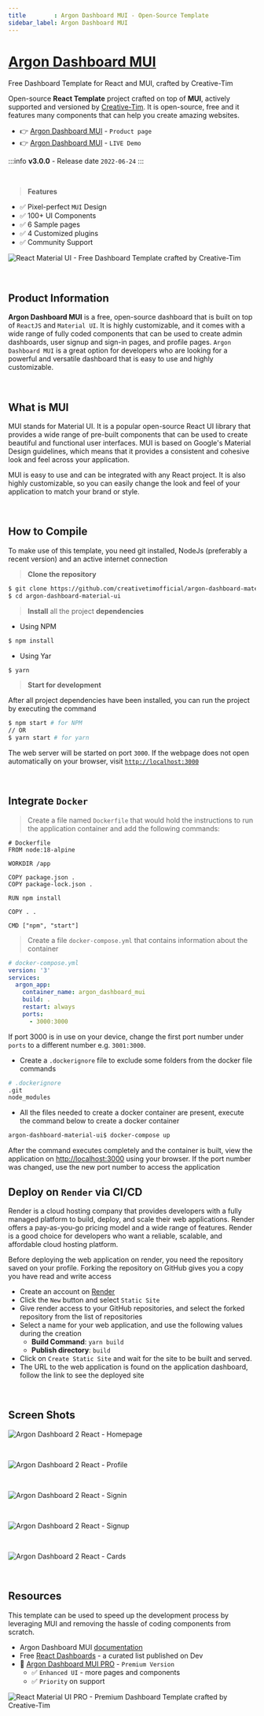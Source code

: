 ```yaml
---
title        : Argon Dashboard MUI - Open-Source Template
sidebar_label: Argon Dashboard MUI
---
```


# [Argon Dashboard MUI](https://www.creative-tim.com/product/argon-dashboard-material-ui-v4?AFFILIATE=128200)

<SubHeading>Free Dashboard Template for React and MUI, crafted by Creative-Tim</SubHeading>

Open-source **React Template** project crafted on top of **MUI**, actively supported and versioned by [Creative-Tim](https://www.creative-tim.com/?AFFILIATE=128200).
It is open-source, free and it features many components that can help you create amazing websites.

- 👉 [Argon Dashboard MUI](https://www.creative-tim.com/product/argon-dashboard-material-ui-v4?AFFILIATE=128200) - `Product page`
- 👉 [Argon Dashboard MUI](https://demos.creative-tim.com/argon-dashboard-material-ui-v4/#/admin/index?AFFILIATE=128200) - `LIVE Demo`

:::info **v3.0.0** - Release date `2022-06-24`
:::

<br />

> **Features**

- ✅ Pixel-perfect `MUI` Design
- ✅ 100+ UI Components 
- ✅ 6 Sample pages 
- ✅ 4 Customized plugins 
- ✅ Community Support 

![React Material UI - Free Dashboard Template crafted by Creative-Tim](https://github.com/app-generator/dummy/assets/51070104/e3d573b0-9d9f-4167-ba65-a1d98bb875ea)

<br />

## Product Information

**Argon Dashboard MUI** is a free, open-source dashboard that is built on top of `ReactJS` and `Material UI`. 
It is highly customizable, and it comes with a wide range of fully coded components that can be used to create admin dashboards, user signup and sign-in pages, and profile pages. 
`Argon Dashboard MUI` is a great option for developers who are looking for a powerful and versatile dashboard that is easy to use and highly customizable.

<br />

## What is MUI

MUI stands for Material UI. It is a popular open-source React UI library that provides a wide range of pre-built components that can be used to create beautiful and functional user interfaces. 
MUI is based on Google's Material Design guidelines, which means that it provides a consistent and cohesive look and feel across your application.

MUI is easy to use and can be integrated with any React project. It is also highly customizable, so you can easily change the look and feel of your application to match your brand or style.

<br />

## How to Compile

To make use of this template, you need git installed, NodeJs (preferably a recent version) and an active internet connection

> **Clone the repository**

```bash
$ git clone https://github.com/creativetimofficial/argon-dashboard-material-ui
$ cd argon-dashboard-material-ui
```

> **Install** all the project **dependencies**

- Using NPM
```bash
$ npm install
```

- Using Yar

```bash
$ yarn
```

> **Start for development**

After all project dependencies have been installed, you can run the project by executing the command

```bash
$ npm start # for NPM
// OR
$ yarn start # for yarn
```

The web server will be started on port `3000`. If the webpage does not open automatically on your browser, visit [`http://localhost:3000`](http://localhost:3000)

<br />

## Integrate `Docker` 

> Create a file named `Dockerfile` that would hold the instructions to run the application container and add the following commands:

```
# Dockerfile
FROM node:18-alpine

WORKDIR /app

COPY package.json .
COPY package-lock.json .

RUN npm install

COPY . .

CMD ["npm", "start"]
```

> Create a file `docker-compose.yml` that contains information about the container

```yaml
# docker-compose.yml
version: '3'
services:
  argon_app:
    container_name: argon_dashboard_mui
    build: .
    restart: always
    ports:
      - 3000:3000
```
If port 3000 is in use on your device, change the first port number under `ports` to a different number e.g. `3001:3000`.

- Create a `.dockerignore` file to exclude some folders from the docker file commands
```bash
# .dockerignore
.git
node_modules
```

- All the files needed to create a docker container are present, execute the command below to create a docker container
```bash
argon-dashboard-material-ui$ docker-compose up
```
After the command executes completely and the container is built, view the application on [http://localhost:3000](http://localhost:3000) using your browser. 
If the port number was changed, use the new port number to access the application

## Deploy on `Render` via CI/CD 

Render is a cloud hosting company that provides developers with a fully managed platform to build, deploy, and scale their web applications. 
Render offers a pay-as-you-go pricing model and a wide range of features. Render is a good choice for developers who want a reliable, scalable, and affordable cloud hosting platform.

Before deploying the web application on render, you need the repository saved on your profile. Forking the repository on GitHub gives you a copy you have read and write access

- Create an account on [Render](https://render.com/)
- Click the `New` button and select `Static Site`
- Give render access to your GitHub repositories, and select the forked repository from the list of repositories
- Select a name for your web application, and use the following values during the creation
  - **Build Command**: `yarn build`
  - **Publish directory**: `build`
- Click on `Create Static Site` and wait for the site to be built and served.
-  The URL to the web application is found on the application dashboard, follow the link to see the deployed site

<br />

## Screen Shots

![Argon Dashboard 2 React - Homepage](https://github.com/app-generator/dummy/assets/57325382/755068e1-d9a6-42f0-a0be-d7fc940ce494)

<br />

![Argon Dashboard 2 React - Profile](https://github.com/app-generator/dummy/assets/57325382/82f6adcb-6ca0-4ea5-9f92-2c8deedabcfb)

<br />

![Argon Dashboard 2 React - Signin](https://github.com/app-generator/dummy/assets/57325382/cf8cc22e-e027-439f-9c13-5c05685e407c)

<br />

![Argon Dashboard 2 React - Signup](https://github.com/app-generator/dummy/assets/57325382/a07ba092-9d83-4d14-9013-2502a501a990)

<br />

![Argon Dashboard 2 React - Cards](https://github.com/app-generator/dummy/assets/57325382/ca3dfb17-a66f-4264-b815-dbaceb8c650f)

<br />

## Resources

This template can be used to speed up the development process by leveraging MUI and removing the hassle of coding components from scratch.

- Argon Dashboard MUI [documentation](https://www.creative-tim.com/learning-lab/material-ui/overview/argon-dashboard/?AFFILIATE=128200)
- Free [React Dashboards](https://dev.to/sm0ke/react-dashboards-open-source-apps-1c7j) - a curated list published on Dev
- 🚀 [Argon Dashboard MUI PRO](https://www.creative-tim.com/product/argon-dashboard-material-ui-v4?AFFILIATE=128200) - `Premium Version`
  - ✅ `Enhanced UI` - more pages and components
  - ✅ `Priority` on support 

![React Material UI PRO - Premium Dashboard Template crafted by Creative-Tim](https://github.com/app-generator/dummy/assets/51070104/81fa508d-90b1-4da4-bc0b-45b22c5de7bd)
